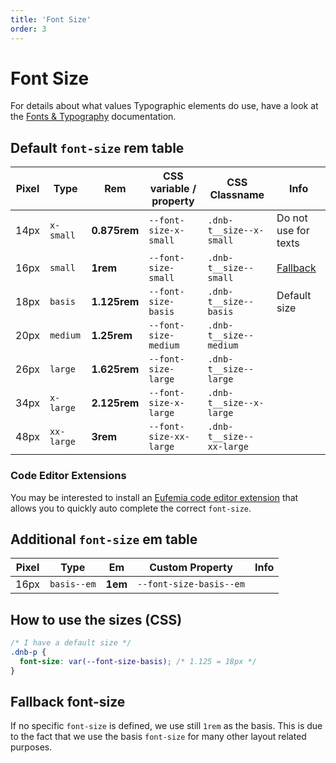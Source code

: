```yaml
---
title: 'Font Size'
order: 3
---
```


# Font Size

For details about what values Typographic elements do use, have a look at the [Fonts & Typography](/quickguide-designer/fonts#typographic-elements) documentation.

## Default `font-size` **rem** table

| Pixel | Type       | Rem          | CSS variable / property | CSS Classname            | Info                            |
| ----- | ---------- | ------------ | ----------------------- | ------------------------ | ------------------------------- |
| 14px  | `x-small`  | **0.875rem** | `--font-size-x-small`   | `.dnb-t__size--x-small`  | Do not use for texts            |
| 16px  | `small`    | **1rem**     | `--font-size-small`     | `.dnb-t__size--small`    | [Fallback](#fallback-font-size) |
| 18px  | `basis`    | **1.125rem** | `--font-size-basis`     | `.dnb-t__size--basis`    | Default size                    |
| 20px  | `medium`   | **1.25rem**  | `--font-size-medium`    | `.dnb-t__size--medium`   |                                 |
| 26px  | `large`    | **1.625rem** | `--font-size-large`     | `.dnb-t__size--large`    |                                 |
| 34px  | `x-large`  | **2.125rem** | `--font-size-x-large`   | `.dnb-t__size--x-large`  |                                 |
| 48px  | `xx-large` | **3rem**     | `--font-size-xx-large`  | `.dnb-t__size--xx-large` |                                 |

### Code Editor Extensions

You may be interested to install an [Eufemia code editor extension](/uilib/helpers/tools/#code-editor-extensions) that allows you to quickly auto complete the correct `font-size`.

## Additional `font-size` **em** table

| Pixel | Type        | Em      | Custom Property         | Info |
| ----- | ----------- | ------- | ----------------------- | ---- |
| 16px  | `basis--em` | **1em** | `--font-size-basis--em` |      |

## How to use the sizes (CSS)

```css
/* I have a default size */
.dnb-p {
  font-size: var(--font-size-basis); /* 1.125 = 18px */
}
```

## Fallback font-size

If no specific `font-size` is defined, we use still `1rem` as the basis. This is due to the fact that we use the basis `font-size` for many other layout related purposes.
